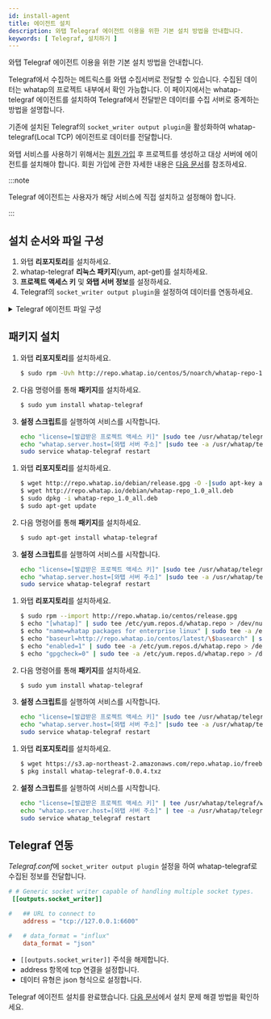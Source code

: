 ```yaml
---
id: install-agent
title: 에이전트 설치
description: 와탭 Telegraf 에이전트 이용을 위한 기본 설치 방법을 안내합니다.
keywords: [ Telegraf, 설치하기 ]
---
```



와탭 Telegraf 에이전트 이용을 위한 기본 설치 방법을 안내합니다.

Telegraf에서 수집하는 메트릭스를 와탭 수집서버로 전달할 수 있습니다. 수집된 데이터는 whatap의 프로젝트 내부에서 확인 가능합니다. 
이 페이지에서는 whatap-telegraf 에이전트를 설치하여 Telegraf에서 전달받은 데이터를 수집 서버로 중계하는 방법을 설명합니다. 

기존에 설치된 Telegraf의 `socket_writer output plugin`을 활성화하여 whatap-telegraf(Local TCP) 에이전트로 데이터를 전달합니다.

와탭 서비스를 사용하기 위해서는 [회원 가입](https://www.whatap.io/ko/signup/) 후 프로젝트를 생성하고 대상 서버에 에이전트를 설치해야 합니다. 회원 가입에 관한 자세한 내용은 [다음 문서](../account/account-manage)를 참조하세요.

:::note

Telegraf 에이전트는 사용자가 해당 서비스에 직접 설치하고 설정해야 합니다.

:::


<Createprojectv2 />


<Accesskey />

## 설치 순서와 파일 구성

1. 와탭 **리포지토리**를 설치하세요.
1. whatap-telegraf **리눅스 패키지**(yum, apt-get)를 설치하세요.
1. **프로젝트 액세스 키** 및 **와탭 서버 정보**를 설정하세요.
1. Telegraf의 `socket_writer output plugin`을 설정하여 데이터를 연동하세요.

<details>
<summary>Telegraf 에이전트 파일 구성</summary>

* **whatap_telegraf**

  서비스 실행 파일로 Telegraf에서 전달된 정보를 수집 서버로 전송하는 프로그램입니다.

* **/etc/init.d/whatap-telegraf** (FreeBSD /usr/local/etc/whatap_telegraf)

  서비스 스크립트입니다.

* **whatap.conf**

  설정 파일입니다. 수집 서버의 주소와 서버의 프로젝트 액세스 키가 입력되는 파일입니다.

* **whatap-telegraf-#.log**

  에이전트 로그 파일입니다. (*/usr/whatap/telegraf/logs*)

</details> 

## 패키지 설치

<Tabs>
<TabItem value="rc" label="Red Hat/CentOS">

1. 와탭 **리포지토리**를 설치하세요.

    ```bash title=SH
    $ sudo rpm -Uvh http://repo.whatap.io/centos/5/noarch/whatap-repo-1.0-1.noarch.rpm
    ```

1. 다음 명령어를 통해 **패키지**를 설치하세요.

    ```bash title=SH
    $ sudo yum install whatap-telegraf
    ```

1. **설정 스크립트**를 실행하여 서비스를 시작합니다.

    ```bash title=SH
    echo "license=[발급받은 프로젝트 액세스 키]" |sudo tee /usr/whatap/telegraf/whatap.conf
    echo "whatap.server.host=[와탭 서버 주소]" |sudo tee -a /usr/whatap/telegraf/whatap.conf
    sudo service whatap-telegraf restart
    ```

</TabItem>
<TabItem value="du" label="Debian/Ubuntu">

1. 와탭 **리포지토리**를 설치하세요.

    ```bash title=SH
    $ wget http://repo.whatap.io/debian/release.gpg -O -|sudo apt-key add -
    $ wget http://repo.whatap.io/debian/whatap-repo_1.0_all.deb
    $ sudo dpkg -i whatap-repo_1.0_all.deb
    $ sudo apt-get update
    ```

1. 다음 명령어를 통해 **패키지**를 설치하세요.
    ```bash title=SH
    $ sudo apt-get install whatap-telegraf
    ```

1. **설정 스크립트**를 실행하여 서비스를 시작합니다.
    ```bash title=SH
    echo "license=[발급받은 프로젝트 액세스 키]" |sudo tee /usr/whatap/telegraf/whatap.conf
    echo "whatap.server.host=[와탭 서버 주소]" |sudo tee -a /usr/whatap/telegraf/whatap.conf
    sudo service whatap-telegraf restart
    ```

</TabItem>
<TabItem value="al" label="Amazon Linux">

1. 와탭 **리포지토리**를 설치하세요.

    ```bash title=SH
    $ sudo rpm --import http://repo.whatap.io/centos/release.gpg
    $ echo "[whatap]" | sudo tee /etc/yum.repos.d/whatap.repo > /dev/null
    $ echo "name=whatap packages for enterprise linux" | sudo tee -a /etc/yum.repos.d/whatap.repo > /dev/null
    $ echo "baseurl=http://repo.whatap.io/centos/latest/\$basearch" | sudo tee -a /etc/yum.repos.d/whatap.repo > /dev/null
    $ echo "enabled=1" | sudo tee -a /etc/yum.repos.d/whatap.repo > /dev/null
    $ echo "gpgcheck=0" | sudo tee -a /etc/yum.repos.d/whatap.repo > /dev/null
    ```

1. 다음 명령어를 통해 **패키지**를 설치하세요.

    ```bash title=SH
    $ sudo yum install whatap-telegraf
    ```

1. **설정 스크립트**를 실행하여 서비스를 시작합니다.

    ```bash title=SH
    echo "license=[발급받은 프로젝트 액세스 키]" |sudo tee /usr/whatap/telegraf/whatap.conf
    echo "whatap.server.host=[와탭 서버 주소]" |sudo tee -a /usr/whatap/telegraf/whatap.conf
    sudo service whatap-telegraf restart
    ```

</TabItem>
<TabItem value="fb" label="FreeBSD">

1. 와탭 **리포지토리**를 설치하세요.

    ```bash title=SH
    $ wget https://s3.ap-northeast-2.amazonaws.com/repo.whatap.io/freebsd/10/whatap-telegraf-0.0.4.txz
    $ pkg install whatap-telegraf-0.0.4.txz
    ```

1. **설정 스크립트**를 실행하여 서비스를 시작합니다.

    ```bash title=SH
    echo "license=[발급받은 프로젝트 액세스 키]" | tee /usr/whatap/telegraf/whatap.conf
    echo "whatap.server.host=[와탭 서버 주소]" | tee -a /usr/whatap/telegraf/whatap.conf
    sudo service whatap_telegraf restart
    ```

</TabItem>
</Tabs> 

## Telegraf 연동

*Telegraf.conf*에 `socket_writer output plugin` 설정을 하여 whatap-telegraf로 수집된 정보를 전달합니다.

```toml title='TOML'
# # Generic socket writer capable of handling multiple socket types.
 [[outputs.socket_writer]]

#   ## URL to connect to
    address = "tcp://127.0.0.1:6600"

#   # data_format = "influx"
    data_format = "json"
```

* `[[outputs.socket_writer]]` 주석을 해제합니다.
* address 항목에 tcp 연결을 설정합니다.
* 데이터 유형은 json 형식으로 설정합니다.

Telegraf 에이전트 설치를 완료했습니다. [다음 문서](agent-troubleshooting)에서 설치 문제 해결 방법을 확인하세요.
